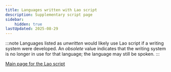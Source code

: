```yaml
---
title: Languages written with Lao script
description: Supplementary script page
sidebar:
    hidden: true
lastUpdated: 2025-08-29
---
```



:::note
Languages listed as _unwritten_ would likely use Lao script if a writing system were developed. An _obsolete_ value indicates that the writing system is no longer in use for that language; the language may still be spoken.
:::

<WsList script='Laoo' />

[Main page for the Lao script](/scrlang/scripts/laoo)

